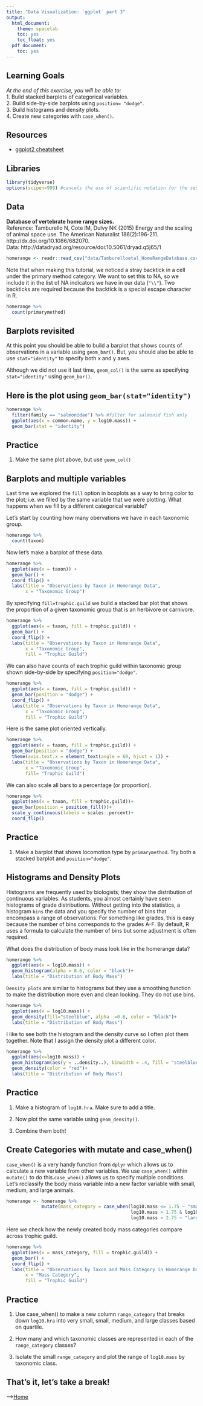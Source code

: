 ```yaml
---
title: "Data Visualization: `ggplot` part 3"
output:
  html_document:
    theme: spacelab
    toc: yes
    toc_float: yes
  pdf_document:
    toc: yes
---
```


## Learning Goals
*At the end of this exercise, you will be able to:*    
1. Build stacked barplots of categorical variables.  
2. Build side-by-side barplots using `position= "dodge"`.  
3. Build histograms and density plots.  
4. Create new categories with `case_when()`.

## Resources
- [ggplot2 cheatsheet](https://www.rstudio.com/wp-content/uploads/2015/03/ggplot2-cheatsheet.pdf)

## Libraries
```r
library(tidyverse)
options(scipen=999) #cancels the use of scientific notation for the session
```

## Data
**Database of vertebrate home range sizes.**  
Reference: Tamburello N, Cote IM, Dulvy NK (2015) Energy and the scaling of animal space use. The American Naturalist 186(2):196-211. http://dx.doi.org/10.1086/682070.  
Data: http://datadryad.org/resource/doi:10.5061/dryad.q5j65/1  

```r
homerange <- readr::read_csv("data/Tamburelloetal_HomeRangeDatabase.csv", na = c("", "NA", "\\"))
```

Note that when making this tutorial, we noticed a stray backtick in a cell under the primary method category. We want to set this to NA, so we include it in the list of NA indicators we have in our data (`"\\"`). Two backticks are required because the backtick is a special escape character in R. 
```r
homerange %>% 
  count(primarymethod)
```

## Barplots revisited
At this point you should be able to build a barplot that shows counts of observations in a variable using `geom_bar()`. But, you should also be able to use `stat="identity"` to specify both x and y axes.  

Although we did not use it last time, `geom_col()` is the same as specifying `stat="identity"` using `geom_bar()`.     

## Here is the plot using `geom_bar(stat="identity")`
```r
homerange %>% 
  filter(family == "salmonidae") %>% #filter for salmonid fish only
  ggplot(aes(x = common.name, y = log10.mass)) +
  geom_bar(stat = "identity")
```

## Practice
1. Make the same plot above, but use `geom_col()`


## Barplots and multiple variables
Last time we explored the `fill` option in boxplots as a way to bring color to the plot; i.e. we filled by the same variable that we were plotting. What happens when we fill by a different categorical variable? 

Let's start by counting how many obervations we have in each taxonomic group.
```r
homerange %>% 
  count(taxon)
```

Now let's make a barplot of these data.
```r
homerange %>% 
  ggplot(aes(x = taxon)) +
  geom_bar() +
  coord_flip() +
  labs(title = "Observations by Taxon in Homerange Data",
       x = "Taxonomic Group")
```

By specifying `fill=trophic.guild` we build a stacked bar plot that shows the proportion of a given taxonomic group that is an herbivore or carnivore.
```r
homerange %>% 
  ggplot(aes(x = taxon, fill = trophic.guild)) +
  geom_bar() +
  coord_flip() +
  labs(title = "Observations by Taxon in Homerange Data",
       x = "Taxonomic Group",
       fill = "Trophic Guild")
```

We can also have counts of each trophic guild within taxonomic group shown side-by-side by specifying `position="dodge"`.
```r
homerange %>% 
  ggplot(aes(x = taxon, fill = trophic.guild)) +
  geom_bar(position = "dodge") +
  coord_flip() +
  labs(title = "Observations by Taxon in Homerange Data",
       x = "Taxonomic Group",
       fill = "Trophic Guild")
```

Here is the same plot oriented vertically.
```r
homerange %>% 
  ggplot(aes(x = taxon, fill = trophic.guild)) +
  geom_bar(position = "dodge") +
  theme(axis.text.x = element_text(angle = 60, hjust = 1)) +
  labs(title = "Observations by Taxon in Homerange Data",
       x = "Taxonomic Group",
       fill= "Trophic Guild")
```

We can also scale all bars to a percentage (or proportion).
```r
homerange %>% 
  ggplot(aes(x = taxon, fill = trophic.guild))+
  geom_bar(position = position_fill())+ 
  scale_y_continuous(labels = scales::percent)+
  coord_flip()
```

## Practice
1. Make a barplot that shows locomotion type by `primarymethod`. Try both a stacked barplot and `position="dodge"`.


## Histograms and Density Plots
Histograms are frequently used by biologists; they show the distribution of continuous variables. As students, you almost certainly have seen histograms of grade distributions. Without getting into the statistics, a histogram `bins` the data and you specify the number of bins that encompass a range of observations. For something like grades, this is easy because the number of bins corresponds to the grades A-F. By default, R uses a formula to calculate the number of bins but some adjustment is often required.  

What does the distribution of body mass look like in the homerange data?
```r
homerange %>% 
  ggplot(aes(x = log10.mass)) +
  geom_histogram(alpha = 0.6, color = "black")+
  labs(title = "Distribution of Body Mass")
```

`Density plots` are similar to histograms but they use a smoothing function to make the distribution more even and clean looking. They do not use bins.
```r
homerange %>% 
  ggplot(aes(x = log10.mass)) +
  geom_density(fill="steelblue", alpha  =0.6, color = "black")+
  labs(title = "Distribution of Body Mass")
```

I like to see both the histogram and the density curve so I often plot them together. Note that I assign the density plot a different color.
```r
homerange %>% 
  ggplot(aes(x=log10.mass)) +
  geom_histogram(aes(y = ..density..), binwidth = .4, fill = "steelblue", alpha = 0.8, color = "black")+
  geom_density(color = "red")+
  labs(title = "Distribution of Body Mass")
```

## Practice
1. Make a histogram of `log10.hra`. Make sure to add a title.


2. Now plot the same variable using `geom_density()`.


3. Combine them both!


## Create Categories with mutate and case_when()
`case_when()` is a very handy function from `dplyr` which allows us to calculate a new variable from other variables. We use `case_when()` within `mutate()` to do this.`case_when()` allows us to specify multiple conditions. Let's reclassify the body mass variable into a new factor variable with small, medium, and large animals. 
```r
homerange <- homerange %>% 
             mutate(mass_category = case_when(log10.mass <= 1.75 ~ "small",
                                              log10.mass > 1.75 & log10.mass <= 2.75 ~ "medium",
                                              log10.mass > 2.75 ~ "large"))
```

Here we check how the newly created body mass categories compare across trophic guild. 
```r
homerange %>% 
  ggplot(aes(x = mass_category, fill = trophic.guild)) +
  geom_bar() +
  coord_flip() +
  labs(title = "Observations by Taxon and Mass Category in Homerange Data",
       x = "Mass Category",
       fill = "Trophic Guild")
```

## Practice
1. Use case_when() to make a new column `range_category` that breaks down `log10.hra` into very small, small, medium, and large classes based on quartile.

2. How many and which taxonomic classes are represented in each of the `range_category` classes?


3. Isolate the small `range_category` and plot the range of `log10.mass` by taxonomic class.


## That's it, let's take a break!   

-->[Home](https://jmledford3115.github.io/datascibiol/)